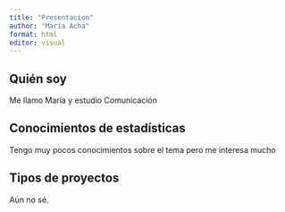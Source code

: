 ```yaml
---
title: "Presentacion"
author: "María Acha"
format: html
editor: visual
---
```


## Quién soy

Me llamo María y estudio Comunicación

## Conocimientos de estadísticas

Tengo muy pocos conocimientos sobre el tema pero me interesa mucho

## Tipos de proyectos

Aún no sé.

## 
